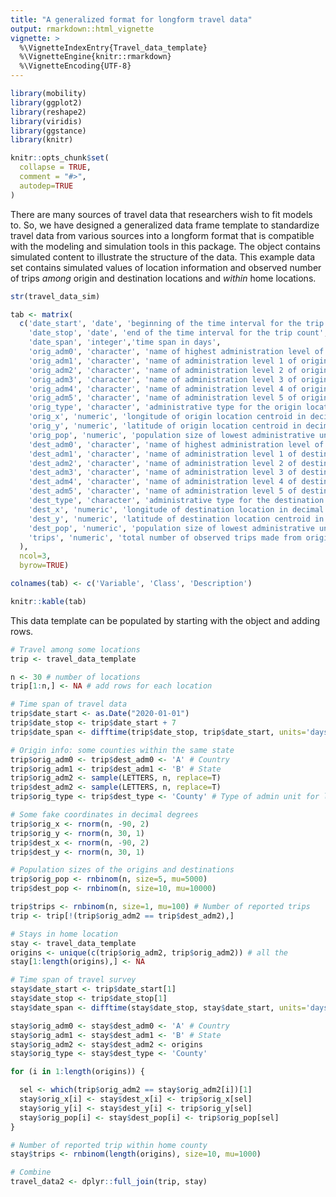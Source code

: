 ```yaml
---
title: "A generalized format for longform travel data"
output: rmarkdown::html_vignette
vignette: >
  %\VignetteIndexEntry{Travel_data_template}
  %\VignetteEngine{knitr::rmarkdown}
  %\VignetteEncoding{UTF-8}
---
```


```r
library(mobility)
library(ggplot2)
library(reshape2)
library(viridis)
library(ggstance)
library(knitr)

knitr::opts_chunk$set(
  collapse = TRUE,
  comment = "#>",
  autodep=TRUE
)
```

There are many sources of travel data that researchers wish to fit models to. So, we have designed a generalized data frame template to standardize travel data from various sources into a longform format that is compatible with the modeling and simulation tools in this package. The \code{travel_data_sim} object contains simulated content to illustrate the structure of the data. This example data set contains simulated values of location information and observed number of trips *among* origin and destination locations and *within* home locations.
```r
str(travel_data_sim)
```

```r
tab <- matrix(
  c('date_start', 'date', 'beginning of the time interval for the trip count',
    'date_stop', 'date', 'end of the time interval for the trip count',
    'date_span', 'integer','time span in days',
    'orig_adm0', 'character', 'name of highest administration level of origin location (Country)',
    'orig_adm1', 'character', 'name of administration level 1 of origin location (e.g. Division, State)',
    'orig_adm2', 'character', 'name of administration level 2 of origin location (e.g. District, County)',
    'orig_adm3', 'character', 'name of administration level 3 of origin location (e.g. Sub-district, Province)',
    'orig_adm4', 'character', 'name of administration level 4 of origin location (e.g. City, Municipality)',
    'orig_adm5', 'character', 'name of administration level 5 of origin location (e.g. Town, Village, Community, Ward)',
    'orig_type', 'character', 'administrative type for the origin location (e.g. sub-district, community vs town, or urban vs rural)',
    'orig_x', 'numeric', 'longitude of origin location centroid in decimal degrees (centroid of smallest admin unit',
    'orig_y', 'numeric', 'latitude of origin location centroid in decimal degrees (centroid of smallest admin unit)',
    'orig_pop', 'numeric', 'population size of lowest administrative unit for origin location',
    'dest_adm0', 'character', 'name of highest administration level of destination location (Country)',
    'dest_adm1', 'character', 'name of administration level 1 of destination location (e.g. Division, State)',
    'dest_adm2', 'character', 'name of administration level 2 of destination location (e.g. District, County)',
    'dest_adm3', 'character', 'name of administration level 3 of destination location (e.g. Sub-district, Province)',
    'dest_adm4', 'character', 'name of administration level 4 of destination location (e.g. City, Municipality)',
    'dest_adm5', 'character', 'name of administration level 5 of destination location (e.g. Town, Village, Community, Ward)',
    'dest_type', 'character', 'administrative type for the destination location (e.g. sub-district, community vs town, or urban vs rural)',
    'dest_x', 'numeric', 'longitude of destination location in decimal degrees (centroid of smallest admin unit)',
    'dest_y', 'numeric', 'latitude of destination location centroid in decimal degrees (centroid of smallest admin unit)',
    'dest_pop', 'numeric', 'population size of lowest administrative unit for destination location',
    'trips', 'numeric', 'total number of observed trips made from origin to destination during time span'
  ),
  ncol=3,
  byrow=TRUE)

colnames(tab) <- c('Variable', 'Class', 'Description')

knitr::kable(tab)

```

This data template can be populated by starting with the \code{travel_data_template} object and adding rows.

```r
# Travel among some locations
trip <- travel_data_template

n <- 30 # number of locations
trip[1:n,] <- NA # add rows for each location

# Time span of travel data
trip$date_start <- as.Date("2020-01-01")
trip$date_stop <- trip$date_start + 7
trip$date_span <- difftime(trip$date_stop, trip$date_start, units='days')

# Origin info: some counties within the same state
trip$orig_adm0 <- trip$dest_adm0 <- 'A' # Country
trip$orig_adm1 <- trip$dest_adm1 <- 'B' # State
trip$orig_adm2 <- sample(LETTERS, n, replace=T)
trip$dest_adm2 <- sample(LETTERS, n, replace=T)
trip$orig_type <- trip$dest_type <- 'County' # Type of admin unit for lowest admin level

# Some fake coordinates in decimal degrees
trip$orig_x <- rnorm(n, -90, 2)
trip$orig_y <- rnorm(n, 30, 1)
trip$dest_x <- rnorm(n, -90, 2)
trip$dest_y <- rnorm(n, 30, 1)

# Population sizes of the origins and destinations
trip$orig_pop <- rnbinom(n, size=5, mu=5000)
trip$dest_pop <- rnbinom(n, size=10, mu=10000)

trip$trips <- rnbinom(n, size=1, mu=100) # Number of reported trips
trip <- trip[!(trip$orig_adm2 == trip$dest_adm2),]
```



```r
# Stays in home location
stay <- travel_data_template
origins <- unique(c(trip$orig_adm2, trip$orig_adm2)) # all the
stay[1:length(origins),] <- NA

# Time span of travel survey
stay$date_start <- trip$date_start[1]
stay$date_stop <- trip$date_stop[1]
stay$date_span <- difftime(stay$date_stop, stay$date_start, units='days')

stay$orig_adm0 <- stay$dest_adm0 <- 'A' # Country
stay$orig_adm1 <- stay$dest_adm1 <- 'B' # State
stay$orig_adm2 <- stay$dest_adm2 <- origins
stay$orig_type <- stay$dest_type <- 'County'

for (i in 1:length(origins)) {

  sel <- which(trip$orig_adm2 == stay$orig_adm2[i])[1]
  stay$orig_x[i] <- stay$dest_x[i] <- trip$orig_x[sel]
  stay$orig_y[i] <- stay$dest_y[i] <- trip$orig_y[sel]
  stay$orig_pop[i] <- stay$dest_pop[i] <- trip$orig_pop[sel]
}

# Number of reported trip within home county
stay$trips <- rnbinom(length(origins), size=10, mu=1000)

# Combine
travel_data2 <- dplyr::full_join(trip, stay)

```
